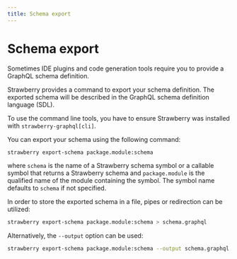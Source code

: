 ```yaml
---
title: Schema export
---
```


# Schema export

Sometimes IDE plugins and code generation tools require you to provide a GraphQL
schema definition.

Strawberry provides a command to export your schema definition. The exported
schema will be described in the GraphQL schema definition language (SDL).

To use the command line tools, you have to ensure Strawberry was installed with
`strawberry-graphql[cli]`.

You can export your schema using the following command:

```bash
strawberry export-schema package.module:schema
```

where `schema` is the name of a Strawberry schema symbol or a callable symbol
that returns a Strawberry schema and `package.module` is the qualified name of
the module containing the symbol. The symbol name defaults to `schema` if not
specified.

In order to store the exported schema in a file, pipes or redirection can be
utilized:

```bash
strawberry export-schema package.module:schema > schema.graphql
```

Alternatively, the `--output` option can be used:

```bash
strawberry export-schema package.module:schema --output schema.graphql
```